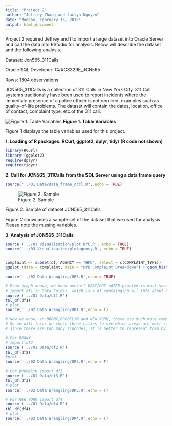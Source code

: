 ```yaml
---
title: "Project 2"
author: "Jeffrey Zhang and Jaclyn Nguyen"
date: "Monday, February 16, 2015"
output: html_document
---
```


Project 2 required Jeffrey and I to import a large dataset into Oracle Server and call the data into RStudio for analysis. Below will describe the dataset and the following analysis. 

Dataset: Jcn565_311Calls

Oracle SQL Developer: C##CS329E_JCN565

Rows: 1804 observations

JCN565_311Calls is a collection of 311 Calls in New York City. 311 Call systems traditionally have been used to report incidents where the immediate presence of a police officer is not required, examples such as quality-of-life problems. The dataset will contain the dates, location, office of contact, complaint type, etc.of the 311 call.


![Figure 1. Table Variables](figure/variablenames.png)
__Figure 1. Table Variables__

Figure 1 displays the table variables used for this project.



__1. Loading of R packages: RCurl, ggplot2, dplyr, tidyr (R code not shown)__

```r
library(RCurl)
library (ggplot2)
require(dplyr)
require(tidyr)

```

__2. Call for JCN565_311Calls from the SQL Server using a data frame query__

```r
source("../01 Data/data_frame_orcl.R", echo = TRUE)
```
![Figure 2. Sample](figure/sample.png)

Figure 2. Sample of dataset JCN565_311Calls

Figure 2 showcases a sample set of the dataset that we used for analysis. Please note the missing variables. 

__3. Analysis of JCN565_311Calls__
```r
source ('../03 Visualization/plot NYC.R', echo = TRUE)
source('../03 Visualization/plotagency.R', echo = TRUE)


complaint <- subset(df, AGENCY == "HPD", select = c(COMPLAINT_TYPE))
ggplot (data = complaint, main = "HPD Complaint Breakdown") + geom_histogram(aes(x = COMPLAINT_TYPE)) + theme(axis.text.x = element_text(angle = 90, hjust = 1)) + ggtitle("HPD Complaint Breakdown")

```
``` r
source('../02 Data Wrangling/DR5.R',echo = TRUE)

```


```r
# From graph above, we know overall HEAT/HOT WATER problem is most severe, now we want to know in which citys this problem is most significant
# import df1 in Data Folder, which is a df containging all info about HEAT/HOT WATER problem
source ('../01 Data/df1.R')
tbl_df(df1)
# plot
source('../02 Data Wrangling/DR1.R',echo = T)

# Now we know, in BRONX,BROOKLYN and NEW YORK, there are much more complaints than other citis
# So we will focus on these three cities to see which areas are most severe in each city
# since there are too many zipcodes, it is better to represent them by each city and use the histgram

# For BRONX
# import df2
source ('../01 Data/df2.R')
tbl_df(df2)
#plot 
source('../02 Data Wrangling/DR2.R',echo = T)

# For BROOKLYN import df3
source ('../01 Data/df3.R')
tbl_df(df3)
# plot 
source('../02 Data Wrangling/DR3.R',echo = T)

# For NEW YORK import df4
source ('../01 Data/df4.R')
tbl_df(df4)
# plot 
source('../02 Data Wrangling/DR4.R',echo = T)

```
